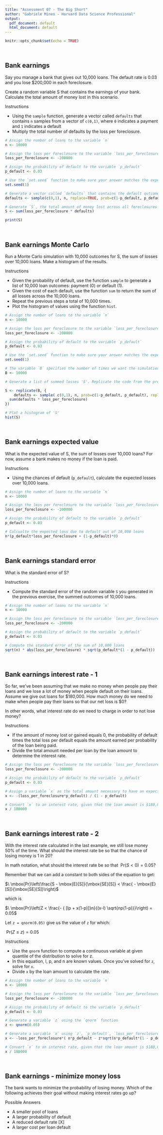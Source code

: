 ```yaml
---
title: "Assessment 07 - The Big Short"
author: "Gabriele Mineo - Harvard Data Science Professional"
output:
  pdf_document: default
  html_document: default
---
```


```r
knitr::opts_chunk$set(echo = TRUE)
```

<br/>

## **Bank earnings**
Say you manage a bank that gives out 10,000 loans. The default rate is 0.03 and you lose $200,000 in each foreclosure.

Create a random variable S that contains the earnings of your bank. Calculate the total amount of money lost in this scenario.

Instructions

- Using the ```sample``` function, generate a vector called ```defaults``` that contains ```n``` samples from a vector of ```c(0,1)```, where ```0``` indicates a payment and ```1``` indicates a default
- Multiply the total number of defaults by the loss per foreclosure.

```r
# Assign the number of loans to the variable `n`
n <- 10000

# Assign the loss per foreclosure to the variable `loss_per_foreclosure`
loss_per_foreclosure <- -200000

# Assign the probability of default to the variable `p_default`
p_default <- 0.03

# Use the `set.seed` function to make sure your answer matches the expected result after random sampling
set.seed(1)

# Generate a vector called `defaults` that contains the default outcomes of `n` loans
defaults <- sample(c(0,1), n, replace=TRUE, prob=c(1-p_default, p_default))

# Generate `S`, the total amount of money lost across all foreclosures. Print the value to the console.
S <- sum(loss_per_foreclosure * defaults)

print(S)
```

<br/>

## **Bank earnings Monte Carlo**
Run a Monte Carlo simulation with 10,000 outcomes for S, the sum of losses over 10,000 loans. Make a histogram of the results.

Instructions

- Given the probability of default, use the function ```sample``` to generate a list of 10,000 loan outcomes: payment (0) or default (1).
- Given the cost of each default, use the function ```sum``` to return the sum of all losses across the 10,000 loans.
- Repeat the previous steps a total of 10,000 times.
- Plot the histogram of values using the function ```hist```.

```r
# Assign the number of loans to the variable `n`
n <- 10000

# Assign the loss per foreclosure to the variable `loss_per_foreclosure`
loss_per_foreclosure <- -200000

# Assign the probability of default to the variable `p_default`
p_default <- 0.03

# Use the `set.seed` function to make sure your answer matches the expected result after random sampling
set.seed(1)

# The variable `B` specifies the number of times we want the simulation to run
B <- 10000

# Generate a list of summed losses 'S'. Replicate the code from the previous exercise over 'B' iterations to generate a list of summed losses for 'n' loans

S <- replicate(B, {
    defaults <- sample( c(0,1), n, prob=c(1-p_default, p_default), replace = TRUE) 
  sum(defaults * loss_per_foreclosure)
})

# Plot a histogram of 'S'
hist(S)
```

<br/>

## **Bank earnings expected value**
What is the expected value of S, the sum of losses over 10,000 loans? For now, assume a bank makes no money if the loan is paid.

Instructions

- Using the chances of default (```p_default```), calculate the expected losses over 10,000 loans.

```r
# Assign the number of loans to the variable `n`
n <- 10000

# Assign the loss per foreclosure to the variable `loss_per_foreclosure`
loss_per_foreclosure <- -200000

# Assign the probability of default to the variable `p_default`
p_default <- 0.03

# Calcualte the expected loss due to default out of 10,000 loans
n*(p_default*loss_per_foreclosure + (1-p_default)*0)
```

<br/>

## **Bank earnings standard error**
What is the standard error of S?

Instructions

- Compute the standard error of the random variable ```S``` you generated in the previous exercise, the summed outcomes of 10,000 loans.

```r
# Assign the number of loans to the variable `n`
n <- 10000

# Assign the loss per foreclosure to the variable `loss_per_foreclosure`
loss_per_foreclosure <- -200000

# Assign the probability of default to the variable `p_default`
p_default <- 0.03

# Compute the standard error of the sum of 10,000 loans
sqrt(n) * abs(loss_per_foreclosure) * sqrt(p_default*(1 - p_default))
```

<br/>

## **Bank earnings interest rate - 1**
So far, we've been assuming that we make no money when people pay their loans and we lose a lot of money when people default on their loans. Assume we give out loans for $180,000. How much money do we need to make when people pay their loans so that our net loss is $0?

In other words, what interest rate do we need to charge in order to not lose money?

Instructions

- If the amount of money lost or gained equals 0, the probability of default times the total loss per default equals the amount earned per probability of the loan being paid.
- Divide the total amount needed per loan by the loan amount to determine the interest rate.

```r
# Assign the loss per foreclosure to the variable `loss_per_foreclosure`
loss_per_foreclosure <- -200000

# Assign the probability of default to the variable `p_default`
p_default <- 0.03

# Assign a variable `x` as the total amount necessary to have an expected outcome of $0 
x <- -(loss_per_foreclosure*p_default) / (1 - p_default)

# Convert `x` to an interest rate, given that the loan amount is $180,000. Print this value to the console.
x / 180000
```

<br/>

## **Bank earnings interest rate - 2**
With the interest rate calculated in the last example, we still lose money 50% of the time. What should the interest rate be so that the chance of losing money is 1 in 20?

In math notation, what should the interest rate be so that $\ \mbox{Pr}(S<0) = 0.05$?

Remember that we can add a constant to both sides of the equation to get:

$\ \mbox{Pr}\left(\frac{S - \mbox{E}[S]}{\mbox{SE}[S]} < \frac{ - \mbox{E}[S]}{\mbox{SE}[S]}\right)$

which is

$\ \mbox{Pr}\left(Z < \frac{- { [lp + x(1-p)]}n}{(x-l) \sqrt{np(1-p)}}\right) = 0.05$

Let ```z = qnorm(0.05)``` give us the value of ```z``` for which:

$\ \mbox{Pr}(Z \leq z) = 0.05$

Instructions

- Use the ```qnorm``` function to compute a continuous variable at given quantile of the distribution to solve for z.
- In this equation, l, p, and n are known values. Once you've solved for ```z```, solve for ```x```.
- Divide ```x``` by the loan amount to calculate the rate.

```r
# Assign the number of loans to the variable `n`
n <- 10000

# Assign the loss per foreclosure to the variable `loss_per_foreclosure`
loss_per_foreclosure <- -200000

# Assign the probability of default to the variable `p_default`
p_default <- 0.03

# Generate a variable `z` using the `qnorm` function
z <- qnorm(0.05)

# Generate a variable `x` using `z`, `p_default`, `loss_per_foreclosure`, and `n`
x <- -loss_per_foreclosure*( n*p_default - z*sqrt(n*p_default*(1 - p_default)))/ ( n*(1 - p_default) + z*sqrt(n*p_default*(1 - p_default)))

# Convert `x` to an interest rate, given that the loan amount is $180,000. Print this value to the console.
x / 180000
```

<br/>

## **Bank earnings - minimize money loss**
The bank wants to minimize the probability of losing money. Which of the following achieves their goal without making interest rates go up?


Possible Answers

- A smaller pool of loans
- A larger probability of default
- A reduced default rate [X]
- A larger cost per loan default
